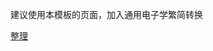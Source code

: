 {{Navbox
|name=模拟电路
|title=[[模拟电路]]
|state=autocollapse
|list1= [[模擬信號]]、[[半导体]]、[[晶体管]]、[[二極體]]、[[双极性晶体管]]（[[共射極]]、[[共集极]]、[[共基極]]）、[[场效应管]]（[[共源极]]、[[共漏极]]、[[共栅极]]）、[[达灵顿晶体管]]、[[晶閘管]]、 [[差分放大器]]、[[放大器電路]]、[[运算放大器]]、[[线性调节器]]（[[78xx]]、[[LM317]]）、[[偏置]]、[[類比數位轉換器]]、[[數位類比轉換器]]、[[集成电路设计|设计]]
}}
<noinclude>
建议使用本模板的页面，加入{{tl|NoteTA|<nowiki>G1=Electronics</nowiki>}}通用电子学繁简转换
[[Category:物理学分支导航模板|整理]]
</noinclude>